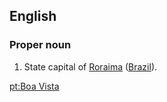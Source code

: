 ==English==

===Proper noun===
{{en-proper noun}}

#State capital of [[Roraima]] ([[Brazil]]).

[[pt:Boa Vista]]